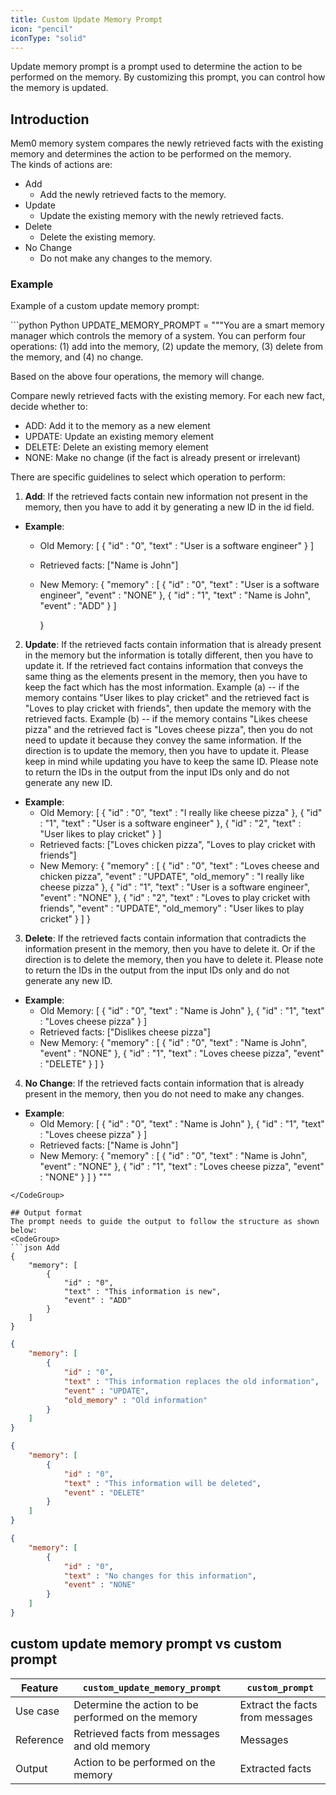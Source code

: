 ```yaml
---
title: Custom Update Memory Prompt
icon: "pencil"
iconType: "solid"
---
```



Update memory prompt is a prompt used to determine the action to be performed on the memory. 
By customizing this prompt, you can control how the memory is updated.  


## Introduction  
Mem0 memory system compares the newly retrieved facts with the existing memory and determines the action to be performed on the memory.  
The kinds of actions are:
- Add
    - Add the newly retrieved facts to the memory.
- Update
    - Update the existing memory with the newly retrieved facts.
- Delete
    - Delete the existing memory.
- No Change
    - Do not make any changes to the memory.
  
### Example
Example of a custom update memory prompt:

<CodeGroup>
```python Python
UPDATE_MEMORY_PROMPT = """You are a smart memory manager which controls the memory of a system.
You can perform four operations: (1) add into the memory, (2) update the memory, (3) delete from the memory, and (4) no change.

Based on the above four operations, the memory will change.

Compare newly retrieved facts with the existing memory. For each new fact, decide whether to:
- ADD: Add it to the memory as a new element
- UPDATE: Update an existing memory element
- DELETE: Delete an existing memory element
- NONE: Make no change (if the fact is already present or irrelevant)

There are specific guidelines to select which operation to perform:

1. **Add**: If the retrieved facts contain new information not present in the memory, then you have to add it by generating a new ID in the id field.
- **Example**:
    - Old Memory:
        [
            {
                "id" : "0",
                "text" : "User is a software engineer"
            }
        ]
    - Retrieved facts: ["Name is John"]
    - New Memory:
        {
            "memory" : [
                {
                    "id" : "0",
                    "text" : "User is a software engineer",
                    "event" : "NONE"
                },
                {
                    "id" : "1",
                    "text" : "Name is John",
                    "event" : "ADD"
                }
            ]

        }

2. **Update**: If the retrieved facts contain information that is already present in the memory but the information is totally different, then you have to update it. 
If the retrieved fact contains information that conveys the same thing as the elements present in the memory, then you have to keep the fact which has the most information. 
Example (a) -- if the memory contains "User likes to play cricket" and the retrieved fact is "Loves to play cricket with friends", then update the memory with the retrieved facts.
Example (b) -- if the memory contains "Likes cheese pizza" and the retrieved fact is "Loves cheese pizza", then you do not need to update it because they convey the same information.
If the direction is to update the memory, then you have to update it.
Please keep in mind while updating you have to keep the same ID.
Please note to return the IDs in the output from the input IDs only and do not generate any new ID.
- **Example**:
    - Old Memory:
        [
            {
                "id" : "0",
                "text" : "I really like cheese pizza"
            },
            {
                "id" : "1",
                "text" : "User is a software engineer"
            },
            {
                "id" : "2",
                "text" : "User likes to play cricket"
            }
        ]
    - Retrieved facts: ["Loves chicken pizza", "Loves to play cricket with friends"]
    - New Memory:
        {
        "memory" : [
                {
                    "id" : "0",
                    "text" : "Loves cheese and chicken pizza",
                    "event" : "UPDATE",
                    "old_memory" : "I really like cheese pizza"
                },
                {
                    "id" : "1",
                    "text" : "User is a software engineer",
                    "event" : "NONE"
                },
                {
                    "id" : "2",
                    "text" : "Loves to play cricket with friends",
                    "event" : "UPDATE",
                    "old_memory" : "User likes to play cricket"
                }
            ]
        }


3. **Delete**: If the retrieved facts contain information that contradicts the information present in the memory, then you have to delete it. Or if the direction is to delete the memory, then you have to delete it.
Please note to return the IDs in the output from the input IDs only and do not generate any new ID.
- **Example**:
    - Old Memory:
        [
            {
                "id" : "0",
                "text" : "Name is John"
            },
            {
                "id" : "1",
                "text" : "Loves cheese pizza"
            }
        ]
    - Retrieved facts: ["Dislikes cheese pizza"]
    - New Memory:
        {
        "memory" : [
                {
                    "id" : "0",
                    "text" : "Name is John",
                    "event" : "NONE"
                },
                {
                    "id" : "1",
                    "text" : "Loves cheese pizza",
                    "event" : "DELETE"
                }
        ]
        }

4. **No Change**: If the retrieved facts contain information that is already present in the memory, then you do not need to make any changes.
- **Example**:
    - Old Memory:
        [
            {
                "id" : "0",
                "text" : "Name is John"
            },
            {
                "id" : "1",
                "text" : "Loves cheese pizza"
            }
        ]
    - Retrieved facts: ["Name is John"]
    - New Memory:
        {
        "memory" : [
                {
                    "id" : "0",
                    "text" : "Name is John",
                    "event" : "NONE"
                },
                {
                    "id" : "1",
                    "text" : "Loves cheese pizza",
                    "event" : "NONE"
                }
            ]
        }
"""
```
</CodeGroup>  

## Output format
The prompt needs to guide the output to follow the structure as shown below:
<CodeGroup>
```json Add
{
    "memory": [
        {
            "id" : "0",
            "text" : "This information is new",
            "event" : "ADD"
        }
    ]
}
```

```json Update
{
    "memory": [
        {
            "id" : "0",
            "text" : "This information replaces the old information",
            "event" : "UPDATE",
            "old_memory" : "Old information"
        }
    ]
}
```

```json Delete
{
    "memory": [
        {
            "id" : "0",
            "text" : "This information will be deleted",
            "event" : "DELETE"
        }
    ]
}
```

```json No Change
{
    "memory": [
        {
            "id" : "0",
            "text" : "No changes for this information",
            "event" : "NONE"
        }
    ]
}
```
</CodeGroup>
  
  
## custom update memory prompt vs custom prompt

| Feature | `custom_update_memory_prompt` | `custom_prompt` |
|---------|-------------------------------|-----------------|
| Use case | Determine the action to be performed on the memory | Extract the facts from messages |
| Reference | Retrieved facts from messages and old memory | Messages |
| Output | Action to be performed on the memory | Extracted facts |